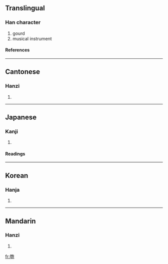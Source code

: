 ==Translingual==
===Han character===
{{Han char|rad=勹|as=09|sn=11|four=4721<sub>2</sub>|canj=大尸心口山 (KSPRU)}}
# gourd
# musical instrument
====References====
{{Han ref|kx=0151.330|dkj=02544|dj=0341.170|hdz=10542.040|uh=530F|ud=21263|bh=B0CC|bd=45260}}
----
==Cantonese==
===Hanzi===
{{yue-hanzi|jyut=|y=paau4}}
# {{defn|Cantonese}}
----
==Japanese==
===Kanji===
{{ja-kanji|grade=|rs=勹09}}
# {{defn|Japanese}} 
====Readings====
{{ja-readings|on=[[ほう]] (hō)|kun=[[ひさご]] (hisago)}}
----
==Korean==
===Hanja===
{{ko-hanja|hangeul=포|rv=po|mr=p'o}}
# {{defn|Korean}}
----
==Mandarin==
===Hanzi===
{{cmn-hanzi|pin=[[páo]] ([[pao2]])|wg=p'ao<sup>2</sup>}}
# {{defn|Mandarin}}

[[fr:匏]]
